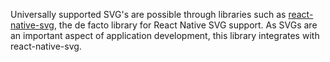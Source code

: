 Universally supported SVG's are possible through libraries such as [react-native-svg](https://github.com/react-native-svg/react-native-svg), the de facto library for React Native SVG support. As SVGs are an important aspect of application development, this library integrates with react-native-svg.

